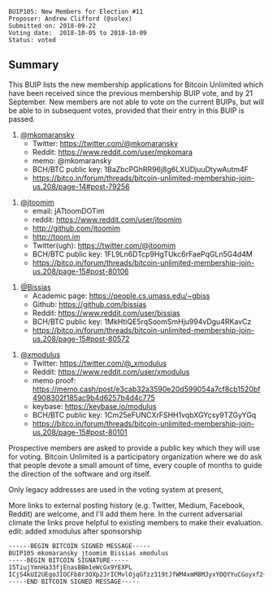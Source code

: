<pre>
BUIP105: New Members for Election #11
Proposer: Andrew Clifford (@solex)
Submitted on: 2018-09-22
Voting date:  2018-10-05 to 2018-10-09
Status: voted
</pre>

==Summary==

This BUIP lists the new membership applications for Bitcoin Unlimited which have been received since the previous membership BUIP vote, and by 21 September. New members are not able to vote on the current BUIPs, but will be able to in subsequent votes, provided that their entry in this BUIP is passed.

#[[https://bitco.in/forum/members/9094/|@mkomaransky]]
#*Twitter: https://twitter.com/@mkomaransky
#*Reddit: https://www.reddit.com/user/mpkomara
#*memo: @mkomaransky
#*BCH/BTC public key: 1BaZbcPGhRR96j8g6LXUDjuuDtywAutm4F
#*https://bitco.in/forum/threads/bitcoin-unlimited-membership-join-us.208/page-14#post-79256

#[[https://bitco.in/forum/members/584/|@jtoomim]]
#*email: jATtoomDOTim
#*reddit: https://www.reddit.com/user/jtoomim
#*http://github.com/jtoomim
#*http://toom.im
#*Twitter(ugh): https://twitter.com/@jtoomim
#*BCH/BTC public key: 1FL9Ln6DTcp9HgTUkc6rFaePqGLn5G4d4M
#*https://bitco.in/forum/threads/bitcoin-unlimited-membership-join-us.208/page-15#post-80106

#[[https://bitco.in/forum/members/7602/|@Bissias]]
#*Academic page: https://people.cs.umass.edu/~gbiss
#*Github: https://github.com/bissias
#*Reddit: https://www.reddit.com/user/bissias
#*BCH/BTC public key: 1MkHtiQE5rqSoomSmHju994vDgu4RKavCz
#*https://bitco.in/forum/threads/bitcoin-unlimited-membership-join-us.208/page-15#post-80572

#[[https://bitco.in/forum/members/9233/|@xmodulus]]
#*Twitter: https://twitter.com/@_xmodulus
#*Reddit: https://www.reddit.com/user/xmodulus
#*memo proof: https://memo.cash/post/e3cab32a3590e20d599054a7cf8cb1520bf4908302f185ac9b4d6257b4d4c775
#*keybase: https://keybase.io/modulus
#*BCH/BTC public key: 1Cm25eFUNCXrFSHH1vqbXGYcsy9TZGyYGq
#*https://bitco.in/forum/threads/bitcoin-unlimited-membership-join-us.208/page-15#post-80101

Prospective members are asked to provide a public key which they will use for voting. Bitcoin Unlimited is a participatory organization where we do ask that people devote a small amount of time, every couple of months to guide the direction of the software and org itself.

Only legacy addresses are used in the voting system at present,

More links to external posting history (e.g. Twitter, Medium, Facebook, Reddit) are welcome, and I'll add them here. In the current adversarial climate the links prove helpful to existing members to make their evaluation.
edit: added xmodulus after sponsorship

<pre>
------BEGIN BITCOIN SIGNED MESSAGE-----
BUIP105 mkomaransky jtoomim Bissias xmodulus
-----BEGIN BITCOIN SIGNATURE-----
15TiujYmnHa33fjEnasBBm1eWcGx9YEXPL
ICjS4kUI2UEgoJIOCFb8r3OXp2JrICMvlOjqGfzz319tJfWM4xmM8MJyxYDQYYuCGoyxf2+Cdba3emSuoZu4hlg=
-----END BITCOIN SIGNED MESSAGE-----
</pre>

